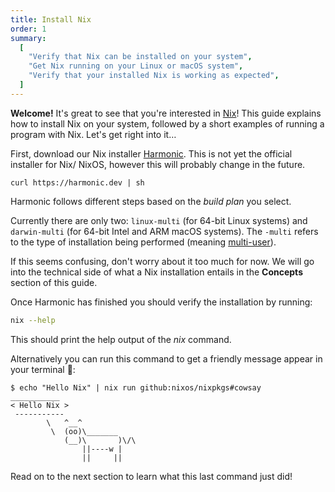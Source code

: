 ```yaml
---
title: Install Nix
order: 1
summary:
  [
    "Verify that Nix can be installed on your system",
    "Get Nix running on your Linux or macOS system",
    "Verify that your installed Nix is working as expected",
  ]
---
```


**Welcome!** It's great to see that you're interested in [Nix]!
This guide explains how to install Nix on your system, followed by a short examples of running a program with Nix.
Let's get right into it…

<Systems client:load />

First, download our Nix installer [Harmonic].
This is not yet the official installer for Nix/ NixOS, however this will probably change in the future.

```shell
curl https://harmonic.dev | sh
```

Harmonic follows different steps based on the _build plan_ you select.

Currently there are only two: `linux-multi` (for 64-bit Linux systems) and `darwin-multi` (for 64-bit Intel and ARM macOS systems).
The `-multi` refers to the type of installation being performed (meaning [multi-user][multi]).

If this seems confusing, don't worry about it too much for now.
We will go into the technical side of what a Nix installation entails in the **Concepts** section of this guide.

Once Harmonic has finished you should verify the installation by running:

```bash
nix --help
```

This should print the help output of the _nix_ command.

Alternatively you can run this command to get a friendly message appear in your terminal 🙂:

```
$ echo "Hello Nix" | nix run github:nixos/nixpkgs#cowsay
___________
< Hello Nix >
 -----------
        \   ^__^
         \  (oo)\_______
            (__)\       )\/\
                ||----w |
                ||     ||
```

Read on to the next section to learn what this last command just did!

[detsys]: https://determinate.systems
[harmonic]: /concepts/harmonic
[multi]: https://nixos.org/manual/nix/stable/installation/multi-user
[nix]: https://nixos.org
